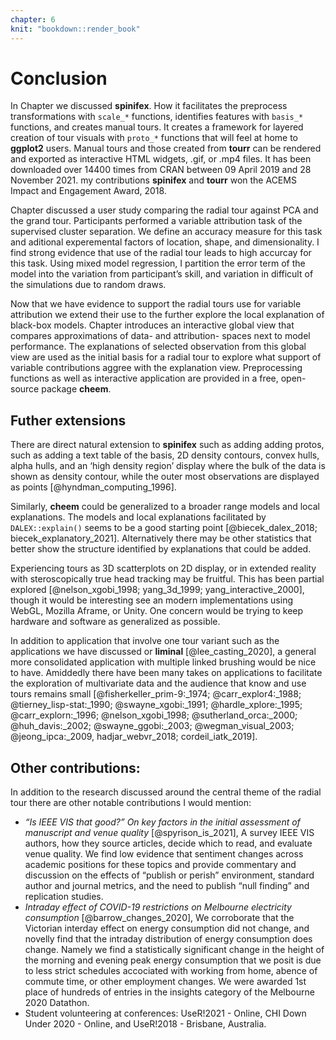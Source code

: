 ```yaml
---
chapter: 6
knit: "bookdown::render_book"
---
```


# Conclusion {#ch:conclusion}

In Chapter \ref{ch:spinifex} we discussed __spinifex__. How it facilitates the preprocess transformations with `scale_*` functions, identifies features with `basis_*` functions, and creates manual tours. It creates a framework for layered creation of tour visuals with `proto_*` functions that will feel at home to __ggplot2__ users. Manual tours and those created from __tourr__ can be rendered and exported as interactive HTML widgets, .gif, or .mp4 files. It has been downloaded over 14400 times from CRAN between 09 April 2019 and 28 November 2021. my contributions __spinifex__ and __tourr__ won the ACEMS Impact and Engagement Award, 2018. 

Chapter \ref{ch:efficacy_radial_tour} discussed a user study comparing the radial tour against PCA and the grand tour. Participants performed a variable attribution task of the supervised cluster separation. We define an accuracy measure for this task and aditional experemental factors of location, shape, and dimensionality. I find strong evidence that use of the radial tour leads to high accurcay for this task. Using mixed model regression, I partition the error term of the model into the variation from participant's skill, and variation in difficult of the simulations due to random draws.

Now that we have evidence to support the radial tours use for variable attribution we extend their use to the further explore the local explanation of black-box models. Chapter \ref{ch:cheem} introduces an interactive global view that compares approximations of data- and attribution- spaces next to model performance. The explanations of selected observation from this global view are used as the initial basis for a radial tour to explore what support of variable contributions aggree with the explanation view. Preprocessing functions as well as interactive application are provided in a free, open-source package __cheem__.


## Futher extensions

<!-- spinifex -->
There are direct natural extension to __spinifex__ such as adding adding protos, such as adding a text table of the basis, 2D density contours, convex hulls, alpha hulls, and an 'high density region' display where the bulk of the data is shown as density contour, while the outer most observations are displayed as points [@hyndman_computing_1996].

<!-- cheem -->
Similarly, __cheem__ could be generalized to a broader range models and local explanations. The models and local explanations facilitated by `DALEX::explain()` seems to be a good starting point [@biecek_dalex_2018; biecek_explanatory_2021]. Alternatively there may be other statistics that better show the structure identified by explanations that could be added. 

<!-- 2.5d & XR -->
Experiencing tours as 3D scatterplots on 2D display, or in extended reality with steroscopically true head tracking may be fruitful. This has been partial explored [@nelson_xgobi_1998; yang_3d_1999; yang_interactive_2000], though it would be interesting see an modern implementations using WebGL, Mozilla Aframe, or Unity. One concern would be trying to keep hardware and software as generalized as possible.

<!-- tour app -->
In addition to application that involve one tour variant such as the applications we have discussed or __liminal__ [@lee_casting_2020], a general more consolidated application with multiple linked brushing would be nice to have. Amiddedly there have been many takes on applications to facilitate the exploration of multivariate data and the audience that know and use tours remains small [@fisherkeller_prim-9:_1974; @carr_explor4:_1988; @tierney_lisp-stat:_1990; @swayne_xgobi:_1991; @hardle_xplore:_1995; @carr_explorn:_1996; @nelson_xgobi_1998; @sutherland_orca:_2000; @huh_davis:_2002; @swayne_ggobi:_2003; @wegman_visual_2003; @jeong_ipca:_2009, hadjar_webvr_2018; cordeil_iatk_2019].


## Other contributions:

In addition to the research discussed around the central theme of the radial tour there are other notable contributions I would mention:

- _"Is IEEE VIS that good?" On key factors in the initial assessment of manuscript and venue quality_ [@spyrison_is_2021], A survey IEEE VIS authors, how they source articles, decide which to read, and evaluate venue quality. We find low evidence that sentiment changes across academic positions for these topics and provide commentary and discussion on the effects of "publish or perish" environment, standard author and journal metrics, and the need to publish "null finding" and replication studies.
- _Intraday effect of COVID-19 restrictions on Melbourne electricity consumption_ [@barrow_changes_2020], We corroborate that the Victorian interday effect on energy consumption did not change, and novelly find that the intraday distribution of energy consumption does change. Namely we find a statistically significant change in the height of the morning and evening peak energy consumption that we posit is due to less strict schedules accociated with working from home, abence of commute time, or other employment changes. We were awarded 1st place of hundreds of entries in the insights category of the Melbourne 2020 Datathon.
- Student volunteering at conferences: UseR!2021 - Online, CHI Down Under 2020 - Online, and  UseR!2018 - Brisbane, Australia.